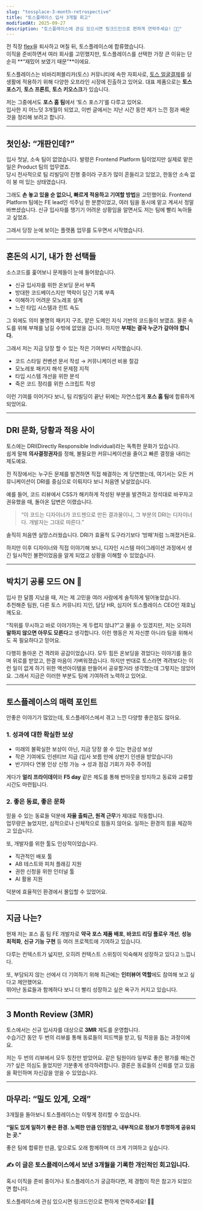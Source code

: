 ```yaml
---
slug: "tossplace-3-month-retrospective"
title: "토스플레이스 입사 3개월 회고"
modifiedAt: 2025-09-27
description: "토스플레이스에 관심 있으시면 링크드인으로 편하게 연락주세요! 🙇🏻"
---
```


전 직장 [flex](https://flex.team)을 퇴사하고 며칠 뒤, 토스플레이스에 합류했습니다.  
이직을 준비하면서 여러 회사를 고민했지만, 토스플레이스를 선택한 가장 큰 이유는 단순히 **“재밌어 보였기 때문”**이에요.

토스플레이스는 비바리퍼블리카(토스) 커뮤니티에 속한 자회사로, [토스 얼굴결제](https://toss.im/facepay)를 실생활에 적용하기 위해 다양한 오프라인 시장에 진출하고 있어요. 대표 제품으로는 **토스 포스기**, **토스 프론트**, **토스 키오스크**가 있습니다.

저는 그중에서도 **포스 홈 팀**에서 ‘토스 포스기’를 다루고 있어요.  
입사한 지 어느덧 3개월이 되었고, 이번 글에서는 지난 시간 동안 제가 느낀 점과 배운 것을 정리해 보려고 합니다.

---

## 첫인상: “개판인데?”

입사 첫날, 소속 팀이 없었습니다. 발령은 Frontend Platform 팀이었지만 실제로 맡은 일은 Product 팀의 업무였죠.  
당시 전사적으로 팀 리빌딩이 진행 중이라 구조가 많이 흔들리고 있었고, 한동안 소속 없이 붕 떠 있는 상태였습니다.

그래도 **손 놓고 있을 순 없으니, 빠르게 적응하고 기여할 방법**을 고민했어요. Frontend Platform 팀에는 FE lead인 석주님 한 분뿐이었고, 여러 팀을 동시에 맡고 계셔서 정말 바쁘셨습니다. 신규 입사자를 챙기기 어려운 상황임을 알면서도 저는 팀에 빨리 녹아들고 싶었죠.

그래서 당장 눈에 보이는 플랫폼 업무를 도우면서 시작했습니다.

---

## 혼돈의 시기, 내가 한 선택들

소스코드를 훑어보니 문제들이 눈에 들어왔습니다.

- 신규 입사자를 위한 온보딩 문서 부족
- 방대한 코드베이스지만 맥락이 담긴 기록 부족
- 이해하기 어려운 모노레포 설계
- 느린 타입 시스템과 린트 속도

그 외에도 의미 불명의 패키지 구조, 얕은 도메인 지식 기반의 코드들이 보였죠. 물론 속도를 위해 부채를 남길 수밖에 없었을 겁니다. 하지만 **부채는 결국 누군가 갚아야 합니다.**

그래서 저는 지금 당장 할 수 있는 작은 기여부터 시작했습니다.

- 코드 스타일 컨벤션 문서 작성 → 커뮤니케이션 비용 절감
- 모노레포 패키지 해석 문제점 지적
- 타입 시스템 개선을 위한 분석
- 죽은 코드 정리를 위한 스크립트 작성

이런 기여를 이어가다 보니, 팀 리빌딩이 끝난 뒤에는 자연스럽게 **포스 홈 팀**에 합류하게 되었어요.

---

## DRI 문화, 당황과 적응 사이

토스에는 DRI(Directly Responsible Individual)라는 독특한 문화가 있습니다.  
쉽게 말해 **의사결정권자**를 정해, 불필요한 커뮤니케이션을 줄이고 빠른 결정을 내리는 제도예요.

전 직장에서는 누구든 문제를 발견하면 직접 해결하는 게 당연했는데, 여기서는 모든 커뮤니케이션이 DRI를 중심으로 이뤄지다 보니 처음엔 낯설었습니다.

예를 들어, 코드 리뷰에서 CSS가 해키하게 작성된 부분을 발견하고 정석대로 바꾸자고 권유했을 때, 돌아온 답변은 이랬습니다.

> “이 코드는 디자이너가 코드젠으로 만든 결과물이니, 그 부분의 DRI는 디자이너다. 개발자는 그대로 따른다.”

솔직히 처음엔 실망스러웠습니다. DRI가 효율적 도구라기보다 ‘방패’처럼 느껴졌거든요.

하지만 이후 디자이너와 직접 이야기해 보니, 디자인 시스템 마이그레이션 과정에서 생긴 일시적인 불편이었음을 알게 되었고 상황을 이해할 수 있었습니다.

---

## 박치기 공룡 모드 ON 🦖

입사 한 달쯤 지났을 때, 저는 제 고민을 여러 사람에게 솔직하게 털어놓았습니다.  
추천해준 팀원, 다른 토스 커뮤니티 지인, 담당 HR, 심지어 토스플레이스 CEO인 재호님께도요.

“직위를 무시하고 바로 이야기하는 게 두렵지 않냐?”고 물을 수 있겠지만, 저는 오히려 **말하지 않으면 아무도 모른다**고 생각합니다. 이런 행동은 저 자신뿐 아니라 팀을 위해서도 꼭 필요하다고 믿어요.

다행히 돌아온 건 격려와 공감이었습니다. 모두 힘든 온보딩을 겪었다는 이야기를 들으며 위로를 받았고, 한결 마음이 가벼워졌습니다. 하지만 반대로 토스라면 격려보다는 이런 일이 없게 하기 위한 액션아이템을 만들어서 공유할거라 생각했는데 그렇지는 않았어요. 그래서 지금은 이러한 부분도 팀에 기여하려 노력하고 있어요.

---

## 토스플레이스의 매력 포인트

안좋은 이야기가 많았는데, 토스플레이스에서 겪고 느낀 다양항 좋은점도 많아요.

### 1. 성과에 대한 확실한 보상

- 미래의 불확실한 보상이 아닌, 지금 당장 쓸 수 있는 현금성 보상
- 작은 기여에도 인센티브 지급 (입사 보름 만에 상반기 인센을 받았습니다)
- 반기마다 연봉 인상 신청 가능 → 성과 점검 기회가 자주 주어짐

게다가 **얼리 프라이데이**와 **F5 day** 같은 제도를 통해 번아웃을 방지하고 동료와 교류할 시간도 마련됩니다.

### 2. 좋은 동료, 좋은 문화

믿을 수 있는 동료들 덕분에 **자율 출퇴근, 원격 근무**가 제대로 작동합니다.  
업무량은 늘었지만, 심적으로나 신체적으로 힘들지 않아요. 일하는 환경의 힘을 체감하고 있습니다.

또, 개발자를 위한 툴도 인상적이었습니다.

- 직관적인 배포 툴
- AB 테스트와 피처 플래깅 지원
- 권한 신청을 위한 인터널 툴
- AI 활용 지원

덕분에 효율적인 환경에서 몰입할 수 있었어요.

---

## 지금 나는?

현재 저는 포스 홈 팀 FE 개발자로 **약국 포스 제품 배포**, **바코드 리딩 플로우 개선**, **성능 최적화**, **신규 기능 구현** 등 여러 프로젝트에 기여하고 있습니다.

다루는 컨텍스트가 넓지만, 오히려 컨텍스트 스위칭이 익숙해져 성장하고 있다고 느낍니다.

또, 부담되지 않는 선에서 더 기여하기 위해 최근에는 **인터뷰어 역할**에도 참여해 보고 싶다고 제안했어요.  
뛰어난 동료들과 함께하다 보니 더 빨리 성장하고 싶은 욕구가 커지고 있습니다.

---

## 3 Month Review (3MR)

토스에서는 신규 입사자를 대상으로 **3MR** 제도를 운영합니다.  
수습기간 동안 두 번의 리뷰를 통해 동료들의 피드백을 받고, 팀 적응을 돕는 과정이에요.

저는 두 번의 리뷰에서 모두 칭찬만 받았어요. 같은 팀원이라 일부로 좋은 평가를 해는건가? 싶은 의심도 들었지만 기분좋게 생각하려합니다. 결론은 동료들의 신뢰를 얻고 있음을 확인하며 자신감을 얻을 수 있었습니다.

---

## 마무리: “밀도 있게, 오래”

3개월을 돌아보니 토스플레이스는 이렇게 정리할 수 있습니다.

**“밀도 있게 일하기 좋은 환경. 노력한 만큼 인정받고, 내부적으로 정보가 투명하게 공유되는 곳.”**

좋은 팀에 합류한 만큼, 앞으로도 오래 함께하며 더 크게 기여하고 싶습니다.

### ✍️ 이 글은 토스플레이스에서 보낸 3개월을 기록한 개인적인 회고입니다.

혹시 이직을 준비 중이거나 토스플레이스가 궁금하다면, 제 경험이 작은 참고가 되었으면 합니다.

토스플레이스에 관심 있으시면 링크드인으로 편하게 연락주세요! 🙇🏻
